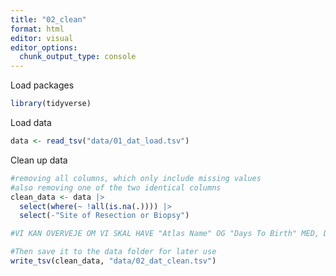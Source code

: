 ```yaml
---
title: "02_clean"
format: html
editor: visual
editor_options: 
  chunk_output_type: console
---
```


Load packages

```r
library(tidyverse)
```

Load data

```r
data <- read_tsv("data/01_dat_load.tsv")
```

Clean up data

```r
#removing all columns, which only include missing values
#also removing one of the two identical columns
clean_data <- data |> 
  select(where(~ !all(is.na(.)))) |> 
  select(-"Site of Resection or Biopsy")

#VI KAN OVERVEJE OM VI SKAL HAVE "Atlas Name" OG "Days To Birth" MED, DA DE HAR SAMME VÆRDIER FOR ALLE PATIENTER
```

```r
#Then save it to the data folder for later use
write_tsv(clean_data, "data/02_dat_clean.tsv")
```

